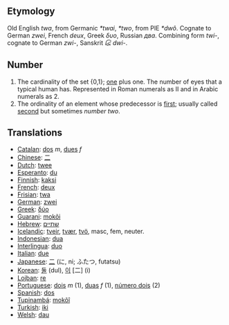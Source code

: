 == Etymology ==
Old English ''twa'', from Germanic ''*twai'', ''*two'', from PIE ''*dwô''. Cognate to German ''zwei'', French ''deux'', Greek ''δυο'', Russian ''два''. Combining form ''twi-'', cognate to German ''zwi-'', Sanskrit ''દ્વિ'' ''dwi-''.

== Number ==
# The cardinality of the set {0,1}; [[one]] plus one. The number of eyes that a typical human has. Represented in Roman numerals as II and in Arabic numerals as 2. 
# The ordinality of an element whose predecessor is [[first]]; usually called [[second]] but sometimes ''number two''.

== Translations ==
*[[Catalan]]: [[dos]] ''m'', [[dues]] ''f''
*[[Chinese]]: [[二]]
*[[Dutch]]: [[twee]]
*[[Esperanto]]: [[du]]
*[[Finnish]]: [[kaksi]]
*[[French]]: [[deux]]
*[[Frisian]]: [[twa]]
*[[German]]: [[zwei]]
*[[Greek]]: [[δύο]]
*[[Guarani]]: [[mokõi]]
*[[Hebrew]]: [[שתיים]]
*[[Icelandic]]: [[tveir]], [[tvær]], [[tvö]], masc, fem, neuter.
*[[Indonesian]]: [[dua]]
*[[Interlingua]]: [[duo]]
*[[Italian]]: [[due]]
*[[Japanese]]: [[二]] (に, ni; ふたつ, futatsu)
*[[Korean]]: [[둘]] (dul), [[이]] [二] (i)
*[[Lojban]]: [[re]]
*[[Portuguese]]: [[dois]] ''m'' (1), [[duas]] ''f'' (1), [[número dois]] (2)
*[[Spanish]]: [[dos]]
*[[Tupinambá]]: [[mokõî]]
*[[Turkish]]: [[iki]]
*[[Welsh]]: [[dau]]